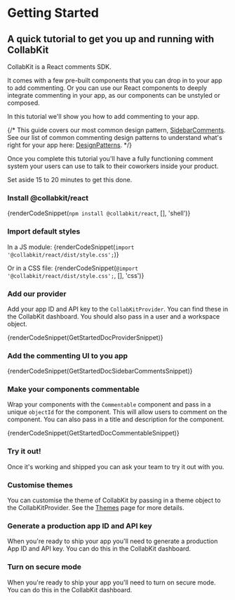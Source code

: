 
# Getting Started

## A quick tutorial to get you up and running with CollabKit

CollabKit is a React comments SDK.

It comes with a few pre-built components that you can drop in to your app to add commenting. Or you can use our React components to deeply integrate commenting in your app, as our components can be unstyled or composed.

In this tutorial we'll show you how to add commenting to your app.

{/* This guide covers our most common design pattern, [SidebarComments](/docs/components/sidebarcomments). See our list of common commenting design patterns to understand what's right for your app here: [DesignPatterns](/docs/designpatterns). */}

Once you complete this tutorial you'll have a fully functioning comment system your users can use to talk to their coworkers inside your product.

Set aside 15 to 20 minutes to get this done.

<h3 className={docStep}>Install @collabkit/react</h3>

{renderCodeSnippet(`npm install @collabkit/react`, [], 'shell')}

<h3 className={docStep}>Import default styles</h3>

In a JS module:
{renderCodeSnippet(`import '@collabkit/react/dist/style.css';`)}

Or in a CSS file:
{renderCodeSnippet(`@import '@collabkit/react/dist/style.css';`, [], 'css')}

<h3 className={docStep}>Add our provider</h3>

Add your app ID and API key to the `CollabKitProvider`. You can find these in the CollabKit dashboard. You should also pass in a user and a workspace object.

{renderCodeSnippet(GetStartedDocProviderSnippet)}

<h3 className={docStep}>Add the commenting UI to you app</h3>

{renderCodeSnippet(GetStartedDocSidebarCommentsSnippet)}

<h3 className={docStep}>Make your components commentable</h3>

Wrap your components with the `Commentable` component and pass in a unique `objectId` for the component. This will allow users to comment on the component. You can also pass in a title and description for the component.

{renderCodeSnippet(GetStartedDocCommentableSnippet)}

<h3 className={docStep}>Try it out!</h3>

Once it's working and shipped you can ask your team to try it out with you.

<h3 className={docStep}>Customise themes</h3>

You can customise the theme of CollabKit by passing in a theme object to the CollabKitProvider. See the [Themes](/docs/core/themes) page for more details.

<h3 className={docStep}>Generate a production app ID and API key</h3>

When you're ready to ship your app you'll need to generate a production App ID and API key. You can do this in the CollabKit dashboard.

<h3 className={docStep}>Turn on secure mode</h3>

When you're ready to ship your app you'll need to turn on secure mode. You can do this in the CollabKit dashboard.
